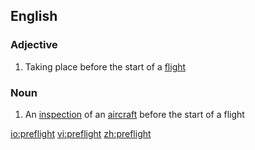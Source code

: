 ==English==

===Adjective===
{{en-adj|-}}

# Taking place before the start of a [[flight]]

===Noun===
{{en-noun}}

# An [[inspection]] of an [[aircraft]] before the start of a flight

[[io:preflight]]
[[vi:preflight]]
[[zh:preflight]]